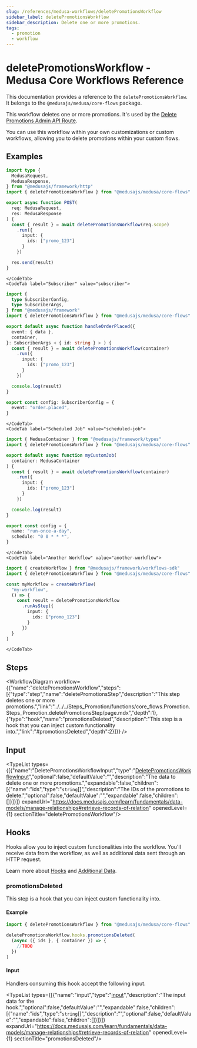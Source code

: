 ```yaml
---
slug: /references/medusa-workflows/deletePromotionsWorkflow
sidebar_label: deletePromotionsWorkflow
sidebar_description: Delete one or more promotions.
tags:
  - promotion
  - workflow
---
```



# deletePromotionsWorkflow - Medusa Core Workflows Reference

This documentation provides a reference to the `deletePromotionsWorkflow`. It belongs to the `@medusajs/medusa/core-flows` package.

This workflow deletes one or more promotions. It's used by the
[Delete Promotions Admin API Route](https://docs.medusajs.com/api/admin#promotions\_deletepromotionsid).

You can use this workflow within your own customizations or custom workflows, allowing you to
delete promotions within your custom flows.

<SourceCodeLink link="https://github.com/medusajs/medusa/blob/3e617155977e9bfd2f5318a9ab5eedea24664e0c/packages/core/core-flows/src/promotion/workflows/delete-promotions.ts#L39" />

## Examples

<CodeTabs group="workflow-exection">
    <CodeTab label="API Route" value="api-route">
    
```ts title="src/api/workflow/route.ts"
import type {
  MedusaRequest,
  MedusaResponse,
} from "@medusajs/framework/http"
import { deletePromotionsWorkflow } from "@medusajs/medusa/core-flows"

export async function POST(
  req: MedusaRequest,
  res: MedusaResponse
) {
  const { result } = await deletePromotionsWorkflow(req.scope)
    .run({
      input: {
        ids: ["promo_123"]
      }
    })

  res.send(result)
}
```

    </CodeTab>
    <CodeTab label="Subscriber" value="subscriber">
    
```ts title="src/subscribers/order-placed.ts"
import {
  type SubscriberConfig,
  type SubscriberArgs,
} from "@medusajs/framework"
import { deletePromotionsWorkflow } from "@medusajs/medusa/core-flows"

export default async function handleOrderPlaced({
  event: { data },
  container,
}: SubscriberArgs < { id: string } > ) {
  const { result } = await deletePromotionsWorkflow(container)
    .run({
      input: {
        ids: ["promo_123"]
      }
    })

  console.log(result)
}

export const config: SubscriberConfig = {
  event: "order.placed",
}
```

    </CodeTab>
    <CodeTab label="Scheduled Job" value="scheduled-job">
    
```ts title="src/jobs/message-daily.ts"
import { MedusaContainer } from "@medusajs/framework/types"
import { deletePromotionsWorkflow } from "@medusajs/medusa/core-flows"

export default async function myCustomJob(
  container: MedusaContainer
) {
  const { result } = await deletePromotionsWorkflow(container)
    .run({
      input: {
        ids: ["promo_123"]
      }
    })

  console.log(result)
}

export const config = {
  name: "run-once-a-day",
  schedule: "0 0 * * *",
}
```

    </CodeTab>
    <CodeTab label="Another Workflow" value="another-workflow">
    
```ts title="src/workflows/my-workflow.ts"
import { createWorkflow } from "@medusajs/framework/workflows-sdk"
import { deletePromotionsWorkflow } from "@medusajs/medusa/core-flows"

const myWorkflow = createWorkflow(
  "my-workflow",
  () => {
    const result = deletePromotionsWorkflow
      .runAsStep({
        input: {
          ids: ["promo_123"]
        }
      })
  }
)
```

    </CodeTab>
  </CodeTabs>

## Steps

<WorkflowDiagram workflow={{"name":"deletePromotionsWorkflow","steps":[{"type":"step","name":"deletePromotionsStep","description":"This step deletes one or more promotions.","link":"../../../Steps_Promotion/functions/core_flows.Promotion.Steps_Promotion.deletePromotionsStep/page.mdx","depth":1},{"type":"hook","name":"promotionsDeleted","description":"This step is a hook that you can inject custom functionality into.","link":"#promotionsDeleted","depth":2}]}} />

## Input

<TypeList types={[{"name":"DeletePromotionsWorkflowInput","type":"[DeletePromotionsWorkflowInput](../../../../types/core_flows.DeletePromotionsWorkflowInput/page.mdx)","optional":false,"defaultValue":"","description":"The data to delete one or more promotions.","expandable":false,"children":[{"name":"ids","type":"`string`[]","description":"The IDs of the promotions to delete.","optional":false,"defaultValue":"","expandable":false,"children":[]}]}]} expandUrl="https://docs.medusajs.com/learn/fundamentals/data-models/manage-relationships#retrieve-records-of-relation" openedLevel={1} sectionTitle="deletePromotionsWorkflow"/>

## Hooks

Hooks allow you to inject custom functionalities into the workflow. You'll receive data from the workflow, as well as additional data sent through an HTTP request.

Learn more about [Hooks](https://docs.medusajs.com/learn/fundamentals/workflows/workflow-hooks) and [Additional Data](https://docs.medusajs.com/learn/fundamentals/api-routes/additional-data).

### promotionsDeleted

This step is a hook that you can inject custom functionality into.

#### Example

```ts
import { deletePromotionsWorkflow } from "@medusajs/medusa/core-flows"

deletePromotionsWorkflow.hooks.promotionsDeleted(
  (async ({ ids }, { container }) => {
    //TODO
  })
)
```

#### Input

Handlers consuming this hook accept the following input.

<TypeList types={[{"name":"input","type":"[input](../../../core_flows.Promotion.Workflows_Promotion/page.mdx#__type-3)","description":"The input data for the hook.","optional":false,"defaultValue":"","expandable":false,"children":[{"name":"ids","type":"`string`[]","description":"","optional":false,"defaultValue":"","expandable":false,"children":[]}]}]} expandUrl="https://docs.medusajs.com/learn/fundamentals/data-models/manage-relationships#retrieve-records-of-relation" openedLevel={1} sectionTitle="promotionsDeleted"/>
